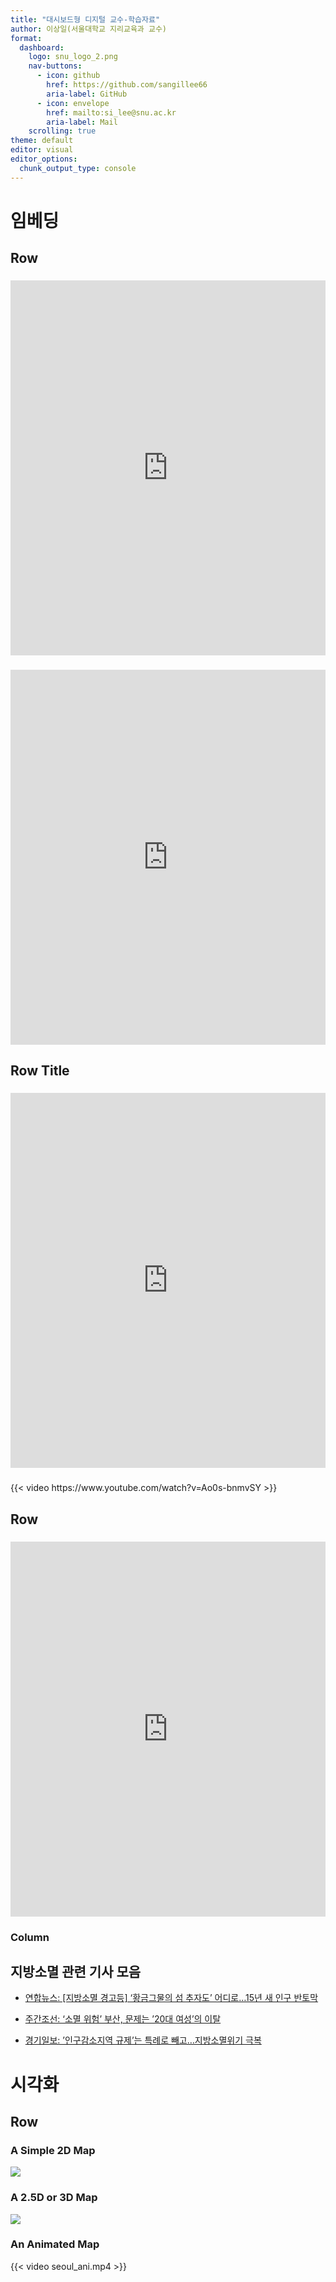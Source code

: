 ```yaml
---
title: "대시보드형 디지털 교수-학습자료"
author: 이상일(서울대학교 지리교육과 교수)
format: 
  dashboard:
    logo: snu_logo_2.png
    nav-buttons: 
      - icon: github
        href: https://github.com/sangillee66
        aria-label: GitHub
      - icon: envelope
        href: mailto:si_lee@snu.ac.kr
        aria-label: Mail
    scrolling: true
theme: default
editor: visual
editor_options: 
  chunk_output_type: console
---
```


# 임베딩

## Row

:::{.card title="통계놀이터"}

### {width=50%}

<iframe src="https://kosis.kr/edu/share.do?shareID=S0500_16" loading="lazy" style="width: 100%; height: 600px; border: 0px none;" allow="web-share; clipboard-write">

</iframe>

:::

:::{.card title="통계지리정보서비스"}

### {width=50%}

<iframe src="https://sgis.kostat.go.kr/view/thematicMap/thematicMapMain?id=nLrqzDsxG720240721215144480nnqtvv3LsD" loading="lazy" style="width: 100%; height: 600px; border: 0px none;" allow="web-share; clipboard-write">

</iframe>

:::


## Row Title {.row}

:::{.card title="Our World in Data"}

### {width="50%"}

<iframe src="https://ourworldindata.org/grapher/child-mortality?time=earliest..latest&amp;tab=chart" loading="lazy" style="width: 100%; height: 600px; border: 0px none;" allow="web-share; clipboard-write">

</iframe>
:::

:::{.card title="동영상"} 

### {width="50%"}

{{< video https://www.youtube.com/watch?v=Ao0s-bnmvSY >}}

:::

## Row

::: {.card title="인구감소지역 지정"}
### {width="50%"}

<iframe src="https://www.mois.go.kr/frt/sub/a06/b06/populationDecline/screen.do" loading="lazy" style="width: 100%; height: 600px; border: 0px none;" allow="web-share; clipboard-write">

</iframe>
:::

### Column {width="50%"}

::: {.card title="신문기사"}
## 지방소멸 관련 기사 모음

-   [연합뉴스: \[지방소멸 경고등\] '황금그물의 섬 추자도' 어디로…15년 새 인구 반토막](https://www.yna.co.kr/view/AKR20240719128000056?input=1195m)

-   [주간조선: ‘소멸 위험’ 부산, 문제는 ‘20대 여성’의 이탈](https://weekly.chosun.com/news/articleView.html?idxno=36034)

-   [경기일보: '인구감소지역 규제'는 특례로 빼고…지방소멸위기 극복](https://www.kyeonggi.com/article/20240718580267)
:::

# 시각화

## Row {.tabset}

### A Simple 2D Map

![](seoul.jpg)

### A 2.5D or 3D Map

![](seoul_3d.png)

### An Animated Map

{{< video seoul_ani.mp4 >}}
